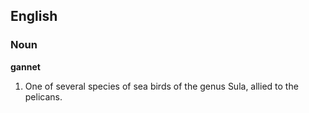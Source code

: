 ==English==

===Noun===

'''gannet'''

#One of several species of sea birds of the genus Sula, allied to the pelicans.